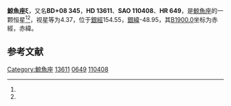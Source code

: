 {{Starbox begin
| name = 鯨魚座ξ
}}
{{Starbox observe
| epoch = [[J2000.0|J2000.0]]
| constell = [[鯨魚座|鯨魚座]]<ref name=SIMBAD>{{cite web
 | url=http://simbad.u-strasbg.fr/simbad/sim-id?Ident=HR+649
 | title =Pulsating variable Star
 | publisher=Centre de Données astronomiques de Strasbourg
 | work=SIMBAD
 | accessdate=2012-07-13}}</ref><ref name=DATA>{{cite web
 | url=http://vizier.u-strasbg.fr/viz-bin/VizieR-5?-out.add=.&-source=5050&-corr=PK=HR&-out.max=9999&HR=649
 | title=VizieR Detailed Page
 | accessdate=2012-07-13
 | archive-date=2016-03-05
 | archive-url=https://web.archive.org/web/20160305014829/http://vizier.u-strasbg.fr/viz-bin/VizieR-5?-out.add=.&-source=5050&-corr=PK=HR&-out.max=9999&HR=649
 | dead-url=no
 }}</ref>
| 星官 = 
| ra = {{RA|2|13|0}}<ref name=SIMBAD /><ref name=DATA />
| dec = {{DEC|+8|50|48}}<ref name=SIMBAD /><ref name=DATA />
| appmag_v = 4.37<ref name=SIMBAD /><ref name=DATA />
}}
{{Starbox character
| class = G6II-IIICN-2<ref name=SIMBAD /><ref name=DATA />
| b-v = 0.89<ref name=SIMBAD /><ref name=DATA />
| u-b = 0.6<ref name=SIMBAD /><ref name=DATA />
| r-i = 0.49<ref name=SIMBAD /><ref name=DATA />
| variable = 
}}
{{Starbox astrometry
| radial_v = 0.6
| prop_mo_ra = -4
| parallax = 0.022
| p_error = 
}}
{{Starbox catalog
| names =BD+08 345，[[SAO星表|SAO]] 110408，[[HD星表|HD]] 13611，[[HR星表|HR]] 649}}
{{Starbox reference |Simbad=HR+649}}
{{Starbox end}}

'''鯨魚座ξ'''，又名'''BD+08 345'''，'''HD 13611'''、'''SAO 110408'''、'''HR 649'''，是[[鯨魚座|鯨魚座]]的一颗恒星<ref name=SIMBAD /><ref name=DATA />，视星等为4.37，位于[[銀道座標系|銀經]]154.55，[[銀道座標系|銀緯]]-48.95，其[[B1900.0|B1900.0]]坐标为赤經{{RA|2|7|41.9}}，赤緯{{DEC|+8|-48.95|40}}。

== 参考文献 ==
{{reflist}}

{{star-stub}}

{{鯨魚座恒星}}
[[Category:鯨魚座|Category:鯨魚座]]
[[Category:HD和HDE天體|13611]]
[[Category:HR天體|0649]]
[[Category:SAO天體|110408]]